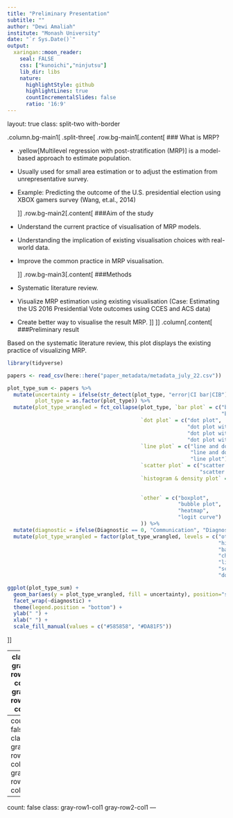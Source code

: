 ```yaml
---
title: "Preliminary Presentation"
subtitle: ""
author: "Dewi Amaliah"
institute: "Monash University"
date: "`r Sys.Date()`"
output:
  xaringan::moon_reader:
    seal: FALSE
    css: ["kunoichi","ninjutsu"]
    lib_dir: libs
    nature:
      highlightStyle: github
      highlightLines: true
      countIncrementalSlides: false
      ratio: '16:9'
---
```

layout: true
class: split-two with-border

.column.bg-main1[
  .split-three[
  .row.bg-main1[.content[
    ### What is MRP?
    
    
* .yellow[Multilevel regression with post-stratification (MRP)] is a model-based approach to estimate population.
* Usually used for small area estimation or to adjust the estimation from unrepresentative survey. 
* Example: Predicting the outcome of the U.S. presidential election using XBOX gamers survey (Wang, et.al., 2014)
    
  ]]
  .row.bg-main2[.content[
    ###Aim of the study
    
* Understand the current practice of visualisation of MRP models. 
* Understanding the implication of existing visualisation choices with real-world data.
* Improve the common practice in MRP visualisation.

  ]]
  .row.bg-main3[.content[
    ###Methods
* Systematic literature review. 
* Visualize MRP estimation using existing visualisation (Case: Estimating the US 2016 Presidential Vote outcomes using CCES and ACS data)
* Create better way to visualise the result MRP. 
  ]]
]]
.column[.content[
  ###Preliminary result
    
Based on the systematic literature review, this plot displays the existing practice of visualizing MRP. 

```r
library(tidyverse)

papers <- read_csv(here::here("paper_metadata/metadata_july_22.csv"))

plot_type_sum <- papers %>%
  mutate(uncertainty = ifelse(str_detect(plot_type, "error|CI bar|CIB"), "yes", "no"),
         plot_type = as.factor(plot_type)) %>%
  mutate(plot_type_wrangled = fct_collapse(plot_type, `bar plot` = c("bar & dot plot with error bar", 
                                                                     "bar plot"),
                                           `dot plot` = c("dot plot", 
                                                          "dot plot with CI bar", 
                                                          "dot plot with CIB", 
                                                          "dot plot with error bar"),
                                           `line plot` = c("line and dot plot", 
                                                           "line and dot plot with error bar", 
                                                           "line plot"),
                                           `scatter plot` = c("scatter plot with error bar", 
                                                              "scatter plot"),
                                           `histogram & density plot` = c("density plot",
                                                                          "histogram with density plot",
                                                                          "histogram"),
                                           `other` = c("boxplot",
                                                       "bubble plot",
                                                       "heatmap",
                                                       "logit curve")
                                           )) %>%
  mutate(diagnostic = ifelse(Diagnostic == 0, "Communication", "Diagnostic")) %>%
  mutate(plot_type_wrangled = factor(plot_type_wrangled, levels = c("other", 
                                                                    "histogram & density plot",
                                                                    "bar plot",
                                                                    "choropleth map",
                                                                    "line plot", 
                                                                    "scatter plot",
                                                                    "dot plot")))

ggplot(plot_type_sum) +
  geom_bar(aes(y = plot_type_wrangled, fill = uncertainty), position="stack") +
  facet_wrap(~diagnostic) +
  theme(legend.position = "bottom") +
  ylab(" ") +
  xlab(" ") +
  scale_fill_manual(values = c("#585858", "#DA81F5"))
```
  
]]

---
class: gray-row2-col1 gray-row3-col1 
---
count: false
class: gray-row1-col1 gray-row3-col1 
---
count: false
class: gray-row1-col1 gray-row2-col1 
---
